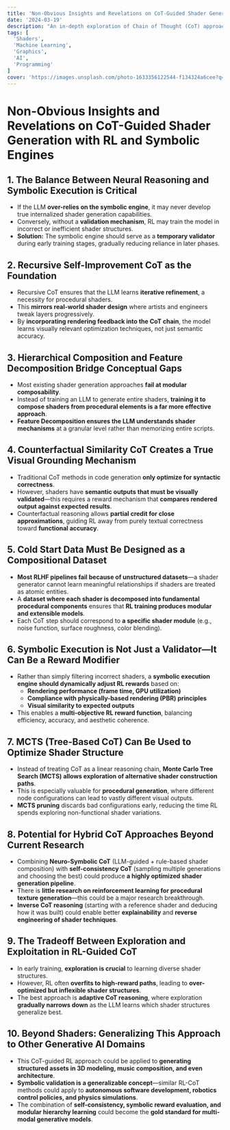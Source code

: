 ```yaml
---
title: 'Non-Obvious Insights and Revelations on CoT-Guided Shader Generation with RL and Symbolic Engines'
date: '2024-03-19'
description: "An in-depth exploration of Chain of Thought (CoT) approaches in shader generation, combining reinforcement learning with symbolic execution for more effective and efficient shader development."
tags: [
  'Shaders',
  'Machine Learning',
  'Graphics',
  'AI',
  'Programming'
]
cover: 'https://images.unsplash.com/photo-1633356122544-f134324a6cee?q=80&w=2370&auto=format&fit=crop'
---
```


# Non-Obvious Insights and Revelations on CoT-Guided Shader Generation with RL and Symbolic Engines

## 1. The Balance Between Neural Reasoning and Symbolic Execution is Critical
- If the LLM **over-relies on the symbolic engine**, it may never develop true internalized shader generation capabilities.
- Conversely, without a **validation mechanism**, RL may train the model in incorrect or inefficient shader structures.
- **Solution:** The symbolic engine should serve as a **temporary validator** during early training stages, gradually reducing reliance in later phases.

## 2. Recursive Self-Improvement CoT as the Foundation
- Recursive CoT ensures that the LLM learns **iterative refinement**, a necessity for procedural shaders.
- This **mirrors real-world shader design** where artists and engineers tweak layers progressively.
- By **incorporating rendering feedback into the CoT chain**, the model learns visually relevant optimization techniques, not just semantic accuracy.

## 3. Hierarchical Composition and Feature Decomposition Bridge Conceptual Gaps
- Most existing shader generation approaches **fail at modular composability**.
- Instead of training an LLM to generate entire shaders, **training it to compose shaders from procedural elements is a far more effective approach**.
- **Feature Decomposition ensures the LLM understands shader mechanisms** at a granular level rather than memorizing entire scripts.

## 4. Counterfactual Similarity CoT Creates a True Visual Grounding Mechanism
- Traditional CoT methods in code generation **only optimize for syntactic correctness**.
- However, shaders have **semantic outputs that must be visually validated**—this requires a reward mechanism that **compares rendered output against expected results**.
- Counterfactual reasoning allows **partial credit for close approximations**, guiding RL away from purely textual correctness toward **functional accuracy**.

## 5. Cold Start Data Must Be Designed as a Compositional Dataset
- **Most RLHF pipelines fail because of unstructured datasets**—a shader generator cannot learn meaningful relationships if shaders are treated as atomic entities.
- A **dataset where each shader is decomposed into fundamental procedural components** ensures that **RL training produces modular and extensible models**.
- Each CoT step should correspond to **a specific shader module** (e.g., noise function, surface roughness, color blending).

## 6. Symbolic Execution is Not Just a Validator—It Can Be a Reward Modifier
- Rather than simply filtering incorrect shaders, a **symbolic execution engine should dynamically adjust RL rewards** based on:
  - **Rendering performance (frame time, GPU utilization)**
  - **Compliance with physically-based rendering (PBR) principles**
  - **Visual similarity to expected outputs**
- This enables a **multi-objective RL reward function**, balancing efficiency, accuracy, and aesthetic coherence.

## 7. MCTS (Tree-Based CoT) Can Be Used to Optimize Shader Structure
- Instead of treating CoT as a linear reasoning chain, **Monte Carlo Tree Search (MCTS) allows exploration of alternative shader construction paths**.
- This is especially valuable for **procedural generation**, where different node configurations can lead to vastly different visual outputs.
- **MCTS pruning** discards bad configurations early, reducing the time RL spends exploring non-functional shader variations.

## 8. Potential for Hybrid CoT Approaches Beyond Current Research
- Combining **Neuro-Symbolic CoT** (LLM-guided + rule-based shader composition) with **self-consistency CoT** (sampling multiple generations and choosing the best) could produce **a highly optimized shader generation pipeline**.
- There is **little research on reinforcement learning for procedural texture generation**—this could be a major research breakthrough.
- **Inverse CoT reasoning** (starting with a reference shader and deducing how it was built) could enable better **explainability** and **reverse engineering of shader techniques**.

## 9. The Tradeoff Between Exploration and Exploitation in RL-Guided CoT
- In early training, **exploration is crucial** to learning diverse shader structures.
- However, RL often **overfits to high-reward paths**, leading to **over-optimized but inflexible shader structures**.
- The best approach is **adaptive CoT reasoning**, where exploration **gradually narrows down** as the LLM learns which shader structures generalize best.

## 10. Beyond Shaders: Generalizing This Approach to Other Generative AI Domains
- This CoT-guided RL approach could be applied to **generating structured assets in 3D modeling, music composition, and even architecture**.
- **Symbolic validation is a generalizable concept**—similar RL-CoT methods could apply to **autonomous software development, robotics control policies, and physics simulations**.
- The combination of **self-consistency, symbolic reward evaluation, and modular hierarchy learning** could become the **gold standard for multi-modal generative models**.